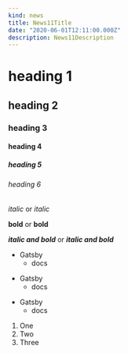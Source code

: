 ```yaml
---
kind: news
title: News11Title
date: "2020-06-01T12:11:00.000Z"
description: News11Description
---
```


# heading 1
## heading 2
### heading 3
#### heading 4
##### heading 5
###### heading 6

*italic* or _italic_

**bold** or __bold__

***italic and bold*** or ___italic and bold___

* Gatsby
  * docs
- Gatsby
  - docs
+ Gatsby
  + docs

1. One
1. Two
1. Three
